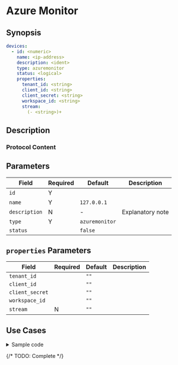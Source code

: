 # Azure Monitor

## Synopsis

```yaml
devices:
  - id: <numeric>
    name: <ip-address>
    description: <ident>
    type: azuremonitor
    status: <logical>
    properties:
      tenant_id: <string>
      client_id: <string>
      client_secret: <string>
      workspace_id: <string>
      stream:
        (- <string>)+
```

## Description

### Protocol Content

## Parameters

|Field|Required|Default|Description|
|---|---|---|---|
|`id`|Y|||
|`name`|Y|`127.0.0.1`||
|`description`|N|-|Explanatory note|
|`type`|Y|`azuremonitor`||
|`status`||`false`||

## `properties` Parameters

|Field|Required|Default|Description|
|---|---|---|---|
|`tenant_id`||`""`||
|`client_id`||`""`||
|`client_secret`||`""`||
|`workspace_id`||`""`||
|`stream`|N|`""`||

## Use Cases

<details>
<summary>Sample code</summary>
```yaml
```
</details>

{/* TODO: Complete */}